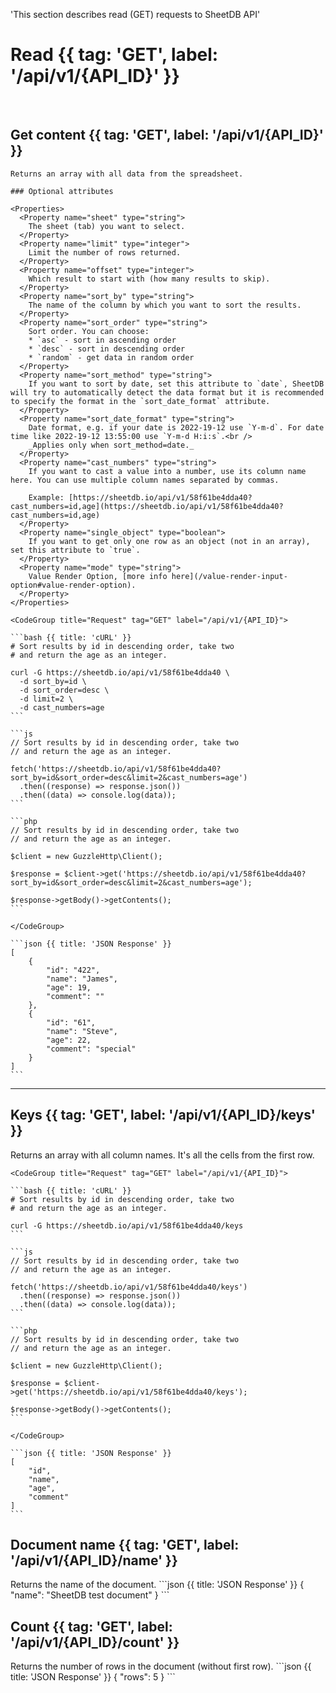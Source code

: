   'This section describes read (GET) requests to SheetDB API'

# Read {{ tag: 'GET', label: '/api/v1/{API_ID}' }}

<br />

## Get content {{ tag: 'GET', label: '/api/v1/{API_ID}' }}

<Row>
  <Col>

    Returns an array with all data from the spreadsheet.

    ### Optional attributes

    <Properties>
      <Property name="sheet" type="string">
        The sheet (tab) you want to select.
      </Property>
      <Property name="limit" type="integer">
        Limit the number of rows returned.
      </Property>
      <Property name="offset" type="integer">
        Which result to start with (how many results to skip).
      </Property>
      <Property name="sort_by" type="string">
        The name of the column by which you want to sort the results.
      </Property>
      <Property name="sort_order" type="string">
        Sort order. You can choose:
        * `asc` - sort in ascending order
        * `desc` - sort in descending order
        * `random` - get data in random order
      </Property>
      <Property name="sort_method" type="string">
        If you want to sort by date, set this attribute to `date`, SheetDB will try to automatically detect the data format but it is recommended to specify the format in the `sort_date_format` attribute.
      </Property>
      <Property name="sort_date_format" type="string">
        Date format, e.g. if your date is 2022-19-12 use `Y-m-d`. For date time like 2022-19-12 13:55:00 use `Y-m-d H:i:s`.<br />
        _Applies only when sort_method=date._
      </Property>
      <Property name="cast_numbers" type="string">
        If you want to cast a value into a number, use its column name here. You can use multiple column names separated by commas.
        
        Example: [https://sheetdb.io/api/v1/58f61be4dda40?cast_numbers=id,age](https://sheetdb.io/api/v1/58f61be4dda40?cast_numbers=id,age)
      </Property>
      <Property name="single_object" type="boolean">
        If you want to get only one row as an object (not in an array), set this attribute to `true`.
      </Property>
      <Property name="mode" type="string">
        Value Render Option, [more info here](/value-render-input-option#value-render-option).
      </Property>
    </Properties>

  </Col>
  <Col>

    <CodeGroup title="Request" tag="GET" label="/api/v1/{API_ID}">

    ```bash {{ title: 'cURL' }}
    # Sort results by id in descending order, take two
    # and return the age as an integer.

    curl -G https://sheetdb.io/api/v1/58f61be4dda40 \
      -d sort_by=id \
      -d sort_order=desc \
      -d limit=2 \
      -d cast_numbers=age
    ```

    ```js
    // Sort results by id in descending order, take two
    // and return the age as an integer.

    fetch('https://sheetdb.io/api/v1/58f61be4dda40?sort_by=id&sort_order=desc&limit=2&cast_numbers=age')
      .then((response) => response.json())
      .then((data) => console.log(data));
    ```

    ```php
    // Sort results by id in descending order, take two
    // and return the age as an integer.

    $client = new GuzzleHttp\Client();

    $response = $client->get('https://sheetdb.io/api/v1/58f61be4dda40?sort_by=id&sort_order=desc&limit=2&cast_numbers=age');

    $response->getBody()->getContents();
    ```

    </CodeGroup>

    ```json {{ title: 'JSON Response' }}
    [
        {
            "id": "422",
            "name": "James",
            "age": 19,
            "comment": ""
        },
        {
            "id": "61",
            "name": "Steve",
            "age": 22,
            "comment": "special"
        }
    ]
    ```

  </Col>
</Row>

---

## Keys {{ tag: 'GET', label: '/api/v1/{API_ID}/keys' }}

<Row>
  <Col>
    Returns an array with all column names. It's all the cells from the first row.
  </Col>
  <Col sticky>

    <CodeGroup title="Request" tag="GET" label="/api/v1/{API_ID}">

    ```bash {{ title: 'cURL' }}
    # Sort results by id in descending order, take two
    # and return the age as an integer.

    curl -G https://sheetdb.io/api/v1/58f61be4dda40/keys
    ```

    ```js
    // Sort results by id in descending order, take two
    // and return the age as an integer.

    fetch('https://sheetdb.io/api/v1/58f61be4dda40/keys')
      .then((response) => response.json())
      .then((data) => console.log(data));
    ```

    ```php
    // Sort results by id in descending order, take two
    // and return the age as an integer.

    $client = new GuzzleHttp\Client();

    $response = $client->get('https://sheetdb.io/api/v1/58f61be4dda40/keys');

    $response->getBody()->getContents();
    ```

    </CodeGroup>

    ```json {{ title: 'JSON Response' }}
    [
        "id",
        "name",
        "age",
        "comment"
    ]
    ```

  </Col>
</Row>

## Document name {{ tag: 'GET', label: '/api/v1/{API_ID}/name' }}

<Row>
  <Col>
    Returns the name of the document.
  </Col>
  <Col>
    ```json {{ title: 'JSON Response' }}
    {
        "name": "SheetDB test document"
    }
    ```
  </Col>
</Row>

## Count {{ tag: 'GET', label: '/api/v1/{API_ID}/count' }}

<Row>
  <Col>
    Returns the number of rows in the document (without first row).
  </Col>
  <Col>
    ```json {{ title: 'JSON Response' }}
    {
        "rows": 5
    }
    ```
  </Col>
</Row>
